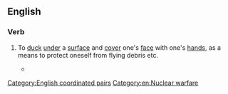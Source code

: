 ==English==
{{wikipedia}}

===Verb===
{{en-verb|duck<> and cover<>}}

# {{lb|en|intransitive}} To [[duck]] [[under]] a [[surface]] and [[cover]] one's [[face]] with one's [[hand]]s, as a means to protect oneself from flying debris etc.
#* {{quote-song|en|author={{w|"Weird Al" Yankovic}}|title={{w|Christmas at Ground Zero}}|album={{w|Polka Party!}}|url=https://www.youtube.com/watch?v=t039p6xqutU|year=1986|text=It's Christmas at ground zero / Just seconds left to go / I'll '''duck and cover''' / With my Yuletide lover / Underneath the mistletoe}}

[[Category:English coordinated pairs]]
[[Category:en:Nuclear warfare]]